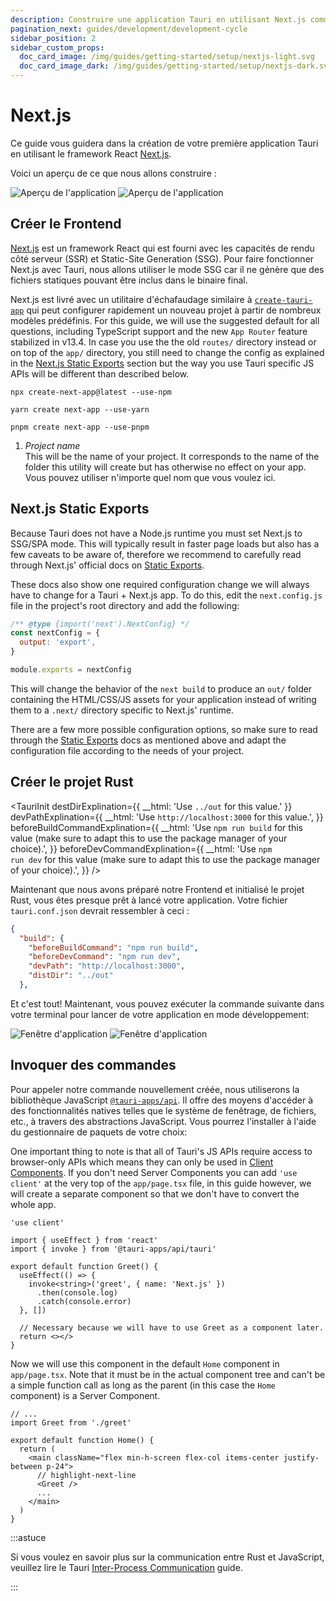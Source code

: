 ```yaml
---
description: Construire une application Tauri en utilisant Next.js comme outil de construction frontend
pagination_next: guides/development/development-cycle
sidebar_position: 2
sidebar_custom_props:
  doc_card_image: /img/guides/getting-started/setup/nextjs-light.svg
  doc_card_image_dark: /img/guides/getting-started/setup/nextjs-dark.svg
---
```



# Next.js

Ce guide vous guidera dans la création de votre première application Tauri en utilisant le framework React [Next.js][].

<Intro />

Voici un aperçu de ce que nous allons construire :

![Aperçu de l'application](/img/guides/getting-started/setup/next-js/next-js-light.png#gh-light-mode-only) ![Aperçu de l'application](/img/guides/getting-started/setup/next-js/next-js-dark.png#gh-dark-mode-only)

## Créer le Frontend

[Next.js][] est un framework React qui est fourni avec les capacités de rendu côté serveur (SSR) et Static-Site Generation (SSG). Pour faire fonctionner Next.js avec Tauri, nous allons utiliser le mode SSG car il ne génère que des fichiers statiques pouvant être inclus dans le binaire final.

Next.js est livré avec un utilitaire d'échafaudage similaire à [`create-tauri-app`][] qui peut configurer rapidement un nouveau projet à partir de nombreux modèles prédéfinis. For this guide, we will use the suggested default for all questions, including TypeScript support and the new `App Router` feature stabilized in v13.4. In case you use the the old `routes/` directory instead or on top of the `app/` directory, you still need to change the config as explained in the [Next.js Static Exports](#nextjs-static-exports) section but the way you use Tauri specific JS APIs will be different than described below.

<Tabs groupId="package-manager">
  <TabItem value="npm">

```shell
npx create-next-app@latest --use-npm
```

  </TabItem>
  <TabItem value="Yarn">

```shell
yarn create next-app --use-yarn
```

  </TabItem>
  <TabItem value="pnpm">

```shell
pnpm create next-app --use-pnpm
```

  </TabItem>
</Tabs>

1. _Project name_  
   This will be the name of your project. It corresponds to the name of the folder this utility will create but has otherwise no effect on your app. Vous pouvez utiliser n'importe quel nom que vous voulez ici.

## Next.js Static Exports

Because Tauri does not have a Node.js runtime you must set Next.js to SSG/SPA mode. This will typically result in faster page loads but also has a few caveats to be aware of, therefore we recommend to carefully read through Next.js' official docs on [Static Exports][].

These docs also show one required configuration change we will always have to change for a Tauri + Next.js app. To do this, edit the `next.config.js` file in the project's root directory and add the following:

```js title=next.config.js
/** @type {import('next').NextConfig} */
const nextConfig = {
  output: 'export',
}

module.exports = nextConfig
```

This will change the behavior of the `next build` to produce an `out/` folder containing the HTML/CSS/JS assets for your application instead of writing them to a `.next/` directory specific to Next.js' runtime.

There are a few more possible configuration options, so make sure to read through the [Static Exports][] docs as mentioned above and adapt the configuration file according to the needs of your project.

## Créer le projet Rust

<TauriInit destDirExplination={{ __html: 'Use <code>../out</code> for this value.' }} devPathExplination={{ __html: 'Use <code>http://localhost:3000</code> for this value.', }} beforeBuildCommandExplination={{ __html: 'Use <code>npm run build</code> for this value (make sure to adapt this to use the package manager of your choice).', }} beforeDevCommandExplination={{ __html: 'Use <code>npm run dev</code> for this value (make sure to adapt this to use the package manager of your choice).', }} />

Maintenant que nous avons préparé notre Frontend et initialisé le projet Rust, vous êtes presque prêt à lancé votre application. Votre fichier `tauri.conf.json` devrait ressembler à ceci :

```json title=src-tauri/tauri.conf.json
{
  "build": {
    "beforeBuildCommand": "npm run build",
    "beforeDevCommand": "npm run dev",
    "devPath": "http://localhost:3000",
    "distDir": "../out"
  },
```

Et c'est tout! Maintenant, vous pouvez exécuter la commande suivante dans votre terminal pour lancer de votre application en mode développement:

<Command name="dev" />

![Fenêtre d'application](/img/guides/getting-started/setup/next-js/next-js-dev-light.png#gh-light-mode-only) ![Fenêtre d'application](/img/guides/getting-started/setup/next-js/next-js-dev-dark.png#gh-dark-mode-only)

## Invoquer des commandes

<Commands />

Pour appeler notre commande nouvellement créée, nous utiliserons la bibliothèque JavaScript [`@tauri-apps/api`][]. Il offre des moyens d'accéder à des fonctionnalités natives telles que le système de fenêtrage, de fichiers, etc., à travers des abstractions JavaScript. Vous pourrez l'installer à l'aide du gestionnaire de paquets de votre choix:

<InstallTauriApi />

One important thing to note is that all of Tauri's JS APIs require access to browser-only APIs which means they can only be used in [Client Components][]. If you don't need Server Components you can add `'use client'` at the very top of the `app/page.tsx` file, in this guide however, we will create a separate component so that we don't have to convert the whole app.

```tsx title=app/greet.tsx
'use client'

import { useEffect } from 'react'
import { invoke } from '@tauri-apps/api/tauri'

export default function Greet() {
  useEffect(() => {
    invoke<string>('greet', { name: 'Next.js' })
      .then(console.log)
      .catch(console.error)
  }, [])

  // Necessary because we will have to use Greet as a component later.
  return <></>
}
```

Now we will use this component in the default `Home` component in `app/page.tsx`. Note that it must be in the actual component tree and can't be a simple function call as long as the parent (in this case the `Home` component) is a Server Component.

```tsx title=app/page.tsx
// ...
import Greet from './greet'

export default function Home() {
  return (
    <main className="flex min-h-screen flex-col items-center justify-between p-24">
      // highlight-next-line
      <Greet />
      ...
    </main>
  )
}
```

:::astuce

Si vous voulez en savoir plus sur la communication entre Rust et JavaScript, veuillez lire le Tauri [Inter-Process Communication][inter-process-communication] guide.

:::

<!-- TODO: Show how you can add this and screenshots of what it looks like -->

[Next.js]: https://nextjs.org
[`@tauri-apps/api`]: ../../../api/js/
[inter-process-communication]: ../../../references/architecture/inter-process-communication/readme.md
[`create-tauri-app`]: https://github.com/tauri-apps/create-tauri-app
[Static Exports]: https://nextjs.org/docs/app/building-your-application/deploying/static-exports
[Client Components]: https://nextjs.org/docs/getting-started/react-essentials#client-components
